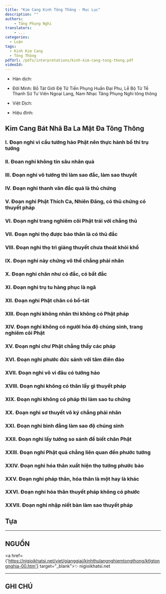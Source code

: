 ```yaml
---
title: "Kim Cang Kinh Tông Thông - Mục Lục"
description: ""
authors:
    - Tăng Phụng Nghi
translators:
    - ...
categories:
  - Luận
tags:
  - Kinh Kim Cang
  - Tông Thông
pdfUrl: /pdfs/interpretations/kinh-kim-cang-tong-thong.pdf
videoId:
---
```


- Hán dịch:

- Đời Minh: Bồ Tát Giới Đệ Tử Tiền Phụng Huấn Đại Phu, Lễ Bộ Từ Tế Thanh Sử Tư Viên Ngoại Lang, Nam Nhạc Tăng Phụng Nghi tông thông

- Việt Dịch:

- Hiệu đính:

## Kim Cang Bát Nhã Ba La Mật Đa Tông Thông

### I. Đoạn nghi vì cầu tướng hảo Phật nên thực hành bố thí trụ tướng

### II. Đoan nghi không tin sâu nhân quả

### III. Đoạn nghi vô tướng thì làm sao đắc, làm sao thuyết

### IV. Đoạn nghi thanh văn đắc quả là thủ chứng

### V. Đoạn nghi Phật Thích Ca, Nhiên Đăng, có thủ chứng có thuyết pháp

### VI. Đoạn nghi trang nghiêm cõi Phật trái với chẳng thủ

### VII. Đoạn nghi thọ được báo thân là có thủ đắc

### VIII. Đoạn nghi thọ trì giảng thuyết chưa thoát khỏi khổ

### IX. Đoạn nghi này chứng vô thể chẳng phải nhân

### X. Đoạn nghi chân như có đắc, có bất đắc

### XI. Đoạn nghi trụ tu hàng phục là ngã

### XII. Đoạn nghi Phật chân có bồ-tát

### XIII. Đoạn nghi không nhân thì không có Phật pháp

### XIV. Đoạn nghi không có người hóa độ chúng sinh, trang nghiêm cõi Phật

### XV. Đoạn nghi chư Phật chẳng thấy các pháp

### XVI. Đoạn nghi phước đức sánh với tâm điên đảo

### XVII. Đoạn nghi vô vi đâu có tướng hảo

### XVIII. Đoạn nghi không có thân lấy gì thuyết pháp

### XIX. Đoạn nghi không có pháp thì làm sao tu chứng

### XX. Đoạn nghi sơ thuyết vô ký chẳng phải nhân

### XXI. Đoạn nghi bình đẳng làm sao độ chúng sinh

### XXII. Đoạn nghi lấy tướng so sánh để biết chân Phật

### XXIII. Đoạn nghi Phật quả chẳng liên quan đến phước tướng

### XXIV. Đoạn nghi hóa thân xuất hiện thọ tướng phước bảo

### XXV. Đoạn nghi pháp thân, hóa thân là một hay là khác

### XXVI. Đoạn nghi hóa thân thuyết pháp không có phước

### XXVII. Đoạn nghi nhập niết bàn làm sao thuyết pháp

## Tựa

<hr class="blog-rule" />

## NGUỒN

<a href={'https://nigioikhatsi.net/viet/gianggiai/kinhthulangnghiemtongthong/ktlgtongnghia-00.htm'} target="_blank">✨ nigioikhatsi.net</a>

<hr class="blog-rule" />

## GHI CHÚ

[^1]: ⭐️
